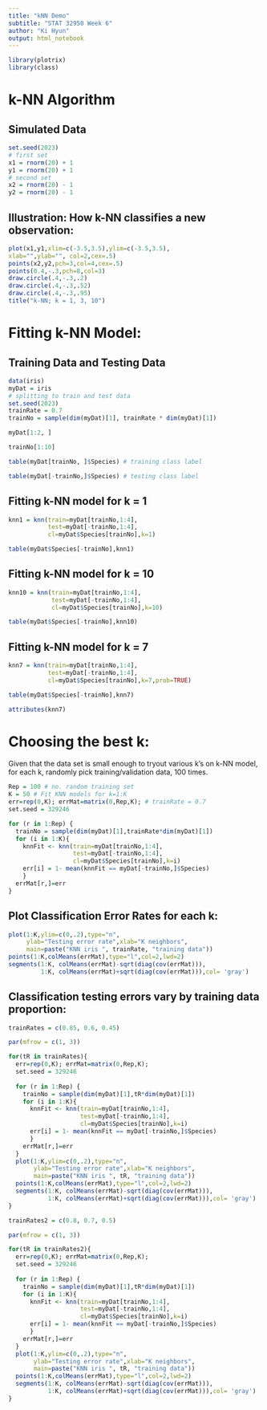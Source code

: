```yaml
---
title: "kNN Demo"
subtitle: "STAT 32950 Week 6"
author: "Ki Hyun"
output: html_notebook
---
```


```r
library(plotrix)
library(class)
```

# k-NN Algorithm

## Simulated Data

```r
set.seed(2023)
# first set
x1 = rnorm(20) + 1
y1 = rnorm(20) + 1
# second set
x2 = rnorm(20) - 1
y2 = rnorm(20) - 1
```

## Illustration: How k-NN classifies a new observation:

```r
plot(x1,y1,xlim=c(-3.5,3.5),ylim=c(-3.5,3.5),
xlab="",ylab="", col=2,cex=.5)
points(x2,y2,pch=3,col=4,cex=.5)
points(0.4,-.3,pch=8,col=3)
draw.circle(.4,-.3,.2)
draw.circle(.4,-.3,.52)
draw.circle(.4,-.3,.95)
title("k-NN; k = 1, 3, 10")
```

# Fitting k-NN Model:

## Training Data and Testing Data

```r
data(iris)
myDat = iris
# splitting to train and test data
set.seed(2023)
trainRate = 0.7
trainNo = sample(dim(myDat)[1], trainRate * dim(myDat)[1])
```

```r
myDat[1:2, ]
```

```r
trainNo[1:10]
```

```r
table(myDat[trainNo, ]$Species) # training class label
```

```r
table(myDat[-trainNo,]$Species) # testing class label
```

## Fitting k-NN model for k = 1

```r
knn1 = knn(train=myDat[trainNo,1:4],
           test=myDat[-trainNo,1:4],
           cl=myDat$Species[trainNo],k=1)

table(myDat$Species[-trainNo],knn1)
```

## Fitting k-NN model for k = 10

```r
knn10 = knn(train=myDat[trainNo,1:4],
            test=myDat[-trainNo,1:4],
            cl=myDat$Species[trainNo],k=10)

table(myDat$Species[-trainNo],knn10)
```

## Fitting k-NN model for k = 7

```r
knn7 = knn(train=myDat[trainNo,1:4],
           test=myDat[-trainNo,1:4],
           cl=myDat$Species[trainNo],k=7,prob=TRUE)

table(myDat$Species[-trainNo],knn7)
```

```r
attributes(knn7)
```

# Choosing the best k:

Given that the data set is small enough to tryout various k's on k-NN model, for
each k, randomly pick training/validation data, 100 times.

```r
Rep = 100 # no. random training set
K = 50 # Fit KNN models for k=1:K
err=rep(0,K); errMat=matrix(0,Rep,K); # trainRate = 0.7
set.seed = 329246

for (r in 1:Rep) {
  trainNo = sample(dim(myDat)[1],trainRate*dim(myDat)[1])
  for (i in 1:K){
    knnFit <- knn(train=myDat[trainNo,1:4],
                  test=myDat[-trainNo,1:4],
                  cl=myDat$Species[trainNo],k=i)
    err[i] = 1- mean(knnFit == myDat[-trainNo,]$Species)
    }
  errMat[r,]=err
}
```

## Plot Classification Error Rates for each k:

```r
plot(1:K,ylim=c(0,.2),type="n",
     ylab="Testing error rate",xlab="K neighbors",
     main=paste("KNN iris ", trainRate, "training data"))
points(1:K,colMeans(errMat),type="l",col=2,lwd=2)
segments(1:K, colMeans(errMat)-sqrt(diag(cov(errMat))),
         1:K, colMeans(errMat)+sqrt(diag(cov(errMat))),col= 'gray')
```

## Classification testing errors vary by training data proportion:

```r
trainRates = c(0.85, 0.6, 0.45)

par(mfrow = c(1, 3))

for(tR in trainRates){
  err=rep(0,K); errMat=matrix(0,Rep,K); 
  set.seed = 329246
  
  for (r in 1:Rep) {
    trainNo = sample(dim(myDat)[1],tR*dim(myDat)[1])
    for (i in 1:K){
      knnFit <- knn(train=myDat[trainNo,1:4],
                    test=myDat[-trainNo,1:4],
                    cl=myDat$Species[trainNo],k=i)
      err[i] = 1- mean(knnFit == myDat[-trainNo,]$Species)
      }
    errMat[r,]=err
  } 
  plot(1:K,ylim=c(0,.2),type="n",
       ylab="Testing error rate",xlab="K neighbors",
       main=paste("KNN iris ", tR, "training data"))
  points(1:K,colMeans(errMat),type="l",col=2,lwd=2)
  segments(1:K, colMeans(errMat)-sqrt(diag(cov(errMat))),
           1:K, colMeans(errMat)+sqrt(diag(cov(errMat))),col= 'gray')
}
```

```r
trainRates2 = c(0.8, 0.7, 0.5)

par(mfrow = c(1, 3))

for(tR in trainRates2){
  err=rep(0,K); errMat=matrix(0,Rep,K); 
  set.seed = 329246
  
  for (r in 1:Rep) {
    trainNo = sample(dim(myDat)[1],tR*dim(myDat)[1])
    for (i in 1:K){
      knnFit <- knn(train=myDat[trainNo,1:4],
                    test=myDat[-trainNo,1:4],
                    cl=myDat$Species[trainNo],k=i)
      err[i] = 1- mean(knnFit == myDat[-trainNo,]$Species)
      }
    errMat[r,]=err
  } 
  plot(1:K,ylim=c(0,.2),type="n",
       ylab="Testing error rate",xlab="K neighbors",
       main=paste("KNN iris ", tR, "training data"))
  points(1:K,colMeans(errMat),type="l",col=2,lwd=2)
  segments(1:K, colMeans(errMat)-sqrt(diag(cov(errMat))),
           1:K, colMeans(errMat)+sqrt(diag(cov(errMat))),col= 'gray')
}
```